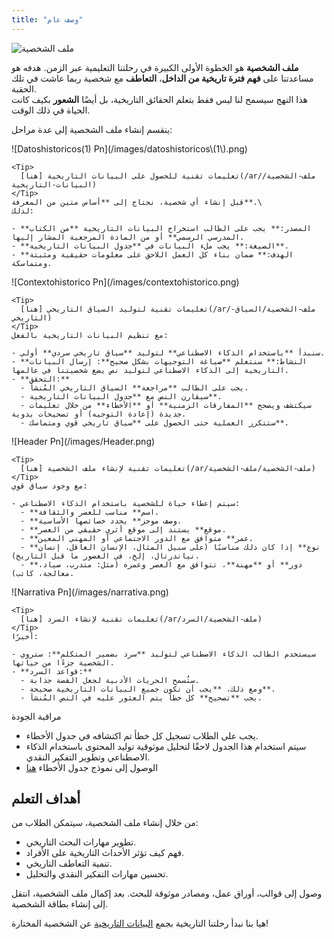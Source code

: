 ```yaml
---
title: "وصف عام"
---
```


![ملف الشخصية](/MacBookPro14_-1\(4\).png)

**ملف الشخصية** هو الخطوة الأولى الكبيرة في رحلتنا التعليمية عبر الزمن. هدفه هو مساعدتنا على **فهم فترة تاريخية من الداخل**، **التعاطف** مع شخصية ربما عاشت في تلك الحقبة.\
هذا النهج سيسمح لنا ليس فقط بتعلم الحقائق التاريخية، بل أيضًا **الشعور** بكيف كانت الحياة في ذلك الوقت.

ينقسم إنشاء ملف الشخصية إلى عدة مراحل:

<Steps>
  <Step title="استخراج البيانات التاريخية">
    ![Datoshistoricos(1) Pn](/images/datoshistoricos\(1\).png)

    <Tip>
      تعليمات تقنية للحصول على البيانات التاريخية [هنا](/ar/ملف-الشخصية/البيانات-التاريخية)
    </Tip>
    قبل إنشاء أي شخصية، نحتاج إلى **أساس متين من المعرفة**.\
    لذلك:

    - **المصدر:** يجب على الطالب استخراج البيانات التاريخية **من الكتاب المدرسي الرسمي** أو من المادة المرجعية المشار إليها.
    - **الصيغة:** يجب ملء البيانات في **جدول البيانات التاريخية**.
    - **الهدف:** ضمان بناء كل العمل اللاحق على معلومات حقيقية ومثبتة ومتماسكة.
  </Step>
  <Step title="توليد السياق التاريخي">
    ![Contextohistorico Pn](/images/contextohistorico.png)

    <Tip>
      تعليمات تقنية لتوليد السياق التاريخي [هنا](/ar/ملف-الشخصية/السياق-التاريخي)
    </Tip>
    مع تنظيم البيانات التاريخية بالفعل:

    - سنبدأ **باستخدام الذكاء الاصطناعي** لتوليد **سياق تاريخي سردي** أولي.
    - **النشاط:** سنتعلم **صياغة التوجيهات بشكل صحيح**: إرسال البيانات التاريخية إلى الذكاء الاصطناعي لتوليد نص يضع شخصيتنا في عالمها.
    - **التحقق:**
      - يجب على الطالب **مراجعة** السياق التاريخي المُنشأ.
      - سيقارن النص مع **جدول البيانات التاريخية**.
      - سيكتشف ويصحح **المفارقات الزمنية** أو **الأخطاء** من خلال تعليمات جديدة (إعادة التوجيه) أو تصحيحات يدوية.
      - ستتكرر العملية حتى الحصول على **سياق تاريخي قوي ومتماسك**.
  </Step>
  <Step title="إنشاء ملف الشخصية">
    ![Header Pn](/images/Header.png)

    <Tip>
      تعليمات تقنية لإنشاء ملف الشخصية [هنا](/ar/ملف-الشخصية/ملف-الشخصية)
    </Tip>
    مع وجود سياق قوي:

    - سيتم إعطاء حياة للشخصية باستخدام الذكاء الاصطناعي:
      - **اسم** مناسب للعصر والثقافة.
      - **وصف موجز** يحدد خصائصها الأساسية.
      - **موقع** يستند إلى موقع أثري حقيقي من العصر.
      - **عمر** متوافق مع الدور الاجتماعي أو المهني المعين.
      - **نوع** إذا كان ذلك مناسبًا (على سبيل المثال، الإنسان العاقل، إنسان نياندرتال، إلخ، في العصور ما قبل التاريخ).
      - **دور** أو **مهنة**، تتوافق مع العصر وعمره (مثل: متدرب، صياد، معالجة، كاتب).
  </Step>
  <Step title="إنشاء السرد الشخصي">
    ![Narrativa Pn](/images/narrativa.png)

    <Tip>
      تعليمات تقنية لإنشاء السرد [هنا](/ar/ملف-الشخصية/السرد)
    </Tip>
    أخيرًا:

    - سيستخدم الطالب الذكاء الاصطناعي لتوليد **سرد بضمير المتكلم**: ستروي الشخصية جزءًا من حياتها.
    - **قواعد السرد:**
      - ستُسمح الحريات الأدبية لجعل القصة جذابة.
      - ومع ذلك، **يجب أن تكون جميع البيانات التاريخية صحيحة**.
      - يجب **تصحيح** كل خطأ يتم العثور عليه في النص المُنشأ.
  </Step>
</Steps>

<Note>
  مراقبة الجودة

  - يجب على الطلاب تسجيل كل خطأ تم اكتشافه في جدول الأخطاء.
  - سيتم استخدام هذا الجدول لاحقًا لتحليل موثوقية توليد المحتوى باستخدام الذكاء الاصطناعي وتطوير التفكير النقدي.
  - الوصول إلى نموذج جدول الأخطاء [هنا](/ar/ملف-الشخصية/الموارد#جدول-الأخطاء)
</Note>

## أهداف التعلم

من خلال إنشاء ملف الشخصية، سيتمكن الطلاب من:

- تطوير مهارات البحث التاريخي.
- فهم كيف تؤثر الأحداث التاريخية على الأفراد.
- تنمية التعاطف التاريخي.
- تحسين مهارات التفكير النقدي والتحليل.

<CardGroup>
  <Card title="الموارد المتاحة" icon="books" href="/ar/ملف-الشخصية/الموارد">
    وصول إلى قوالب، أوراق عمل، ومصادر موثوقة للبحث.
  </Card>
  <Card title="الخطوة التالية" icon="arrow-right" href="/ar/بطاقةالشخصية/وصف-عام">
    بعد إكمال ملف الشخصية، انتقل إلى إنشاء بطاقة الشخصية.
  </Card>
</CardGroup>

هيا بنا نبدأ رحلتنا التاريخية بجمع [البيانات التاريخية](/ar/ملف-الشخصية/البيانات-التاريخية) عن الشخصية المختارة! 